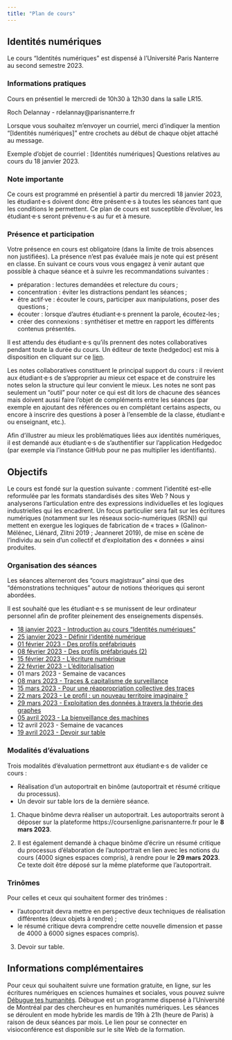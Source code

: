 ```yaml
---
title: "Plan de cours"
---
```


## Identités numériques

Le cours "Identités numériques" est dispensé à l'Université Paris Nanterre au second semestre 2023.

### Informations pratiques

Cours en présentiel le mercredi de 10h30 à 12h30 dans la salle LR15.  

Roch Delannay - rdelannay@parisnanterre.fr

::: {.callout-note}

Lorsque vous souhaitez m'envoyer un courriel, merci d'indiquer la mention "\[Identités numériques\]" entre crochets au début de chaque objet attaché au message. 

Exemple d'objet de courriel : \[Identités numériques\] Questions relatives au cours du 18 janvier 2023.

:::

### Note importante

Ce cours est programmé en présentiel à partir du mercredi 18 janvier 2023, les étudiant·e·s doivent donc être présent·e·s à toutes les séances tant que les conditions le permettent. Ce plan de cours est susceptible d’évoluer, les étudiant·e·s seront prévenu·e·s au fur et à mesure.

### Présence et participation 

Votre présence en cours est obligatoire (dans la limite de trois absences non justifiées). La présence n’est pas évaluée mais je note qui est présent en classe. En suivant ce cours vous vous engagez à venir autant que possible à chaque séance et à suivre les recommandations suivantes :

- préparation : lectures demandées et relecture du cours ;
- concentration : éviter les distractions pendant les séances ;
- être actif·ve : écouter le cours, participer aux manipulations, poser des questions ;
- écouter : lorsque d’autres étudiant·e·s prennent la parole, écoutez-les ;
- créer des connexions : synthétiser et mettre en rapport les différents contenus présentés.

::: {.callout-note}

Il est attendu des étudiant·e·s qu'ils prennent des notes collaboratives pendant toute la durée du cours. Un éditeur de texte (hedgedoc) est mis à disposition en cliquant sur ce [lien](https://demo.hedgedoc.org/1WdF94ubQcOV1_EoR1eT9Q#).

Les notes collaboratives constituent le principal support du cours : il revient aux étudiant·e·s de s'approprier au mieux cet espace et de construire les notes selon la structure qui leur convient le mieux. Les notes ne sont pas seulement un "outil" pour noter ce qui est dit lors de chacune des séances mais doivent aussi faire l'objet de compléments entre les séances (par exemple en ajoutant des références ou en complétant certains aspects, ou encore à inscrire des questions à poser à l'ensemble de la classe, étudiant·e ou enseignant, etc.).

::: {.callout-important collapse="true"}

Afin d'illustrer au mieux les problématiques liées aux identités numériques, il est demandé aux étudiant·e·s de s'authentifier sur l'application Hedgedoc (par exemple via l'instance GitHub pour ne pas multiplier les identifiants).

:::

:::

## Objectifs

Le cours est fondé sur la question suivante : comment l’identité est-elle reformulée par les formats
standardisés des sites Web ?
Nous y analyserons l’articulation entre des expressions individuelles et les logiques industrielles qui les
encadrent. Un focus particulier sera fait sur les écritures numériques (notamment sur les réseaux socio-numériques (RSN)) qui mettent en exergue les logiques de fabrication de « traces » (Galinon-Mélénec, Liénard, Zlitni 2019 ; Jeanneret 2019), de mise en scène de l’individu au sein d’un collectif et d’exploitation des « données » ainsi produites.


### Organisation des séances

Les séances alterneront des "cours magistraux" ainsi que des "démonstrations techniques" autour de notions théoriques qui seront abordées. 

Il est souhaité que les étudiant·e·s se munissent de leur ordinateur personnel afin de profiter pleinement des enseignements dispensés.

- [18 janvier 2023 - Introduction au cours "Identités numériques"](180123.qmd)
- [25 janvier 2023 - Définir l'identité numérique](250123.qmd)
- [01 février 2023 - Des profils préfabriqués](010223.qmd)
- [08 février 2023 - Des profils préfabriqués (2)](080223.qmd)
- [15 février 2023 - L'écriture numérique](150223.qmd)
- [22 février 2023 - L'éditorialisation](220223.qmd)
- 01 mars 2023 - Semaine de vacances
- [08 mars 2023 - Traces & capitalisme de surveillance](080323.qmd)
- [15 mars 2023 - Pour une réappropriation collective des traces](150323.qmd)
- [22 mars 2023 - Le profil : un nouveau territoire imaginaire ?](220323.qmd)
- [29 mars 2023 - Exploitation des données à travers la théorie des graphes](290323.qmd)
- [05 avril 2023 - La bienveillance des machines](050423.qmd)
- 12 avril 2023 - Semaine de vacances
- [19 avril 2023 - Devoir sur table](190423.qmd)

### Modalités d'évaluations

Trois modalités d'évaluation permettront aux étudiant·e·s de valider ce cours : 

- Réalisation d'un autoportrait en binôme (autoportrait et résumé critique du processus).
- Un devoir sur table lors de la dernière séance.




1. Chaque binôme devra réaliser un autoportrait. Les autoportraits seront à déposer sur la plateforme https://coursenligne.parisnanterre.fr pour le **8 mars 2023**.

2. Il est également demandé à chaque binôme d'écrire un résumé critique du processus d'élaboration de l'autoportrait en lien avec les notions du cours (4000 signes espaces compris), à rendre pour le **29 mars 2023**. Ce texte doit être déposé sur la même plateforme que l'autoportrait.

::: {.callout-important}

### Trinômes

Pour celles et ceux qui souhaitent former des trinômes : 

- l'autoportrait devra mettre en perspective deux techniques de réalisation différentes (deux objets à rendre) ;
- le résumé critique devra comprendre cette nouvelle dimension et passe de 4000 à 6000 signes espaces compris).

:::

3. Devoir sur table.

## Informations complémentaires

Pour ceux qui souhaitent suivre une formation gratuite, en ligne, sur les écritures numériques en sciences humaines et sociales, vous pouvez suivre [Débugue tes humanités](https://debugue.ecrituresnumeriques.ca/). Débugue est un programme dispensé à l'Université de Montréal par des chercheur·es en humanités numériques. Les séances se déroulent en mode hybride les mardis de 19h à 21h (heure de Paris) à raison de deux séances par mois. Le lien pour se connecter en visioconférence est disponible sur le site Web de la formation.